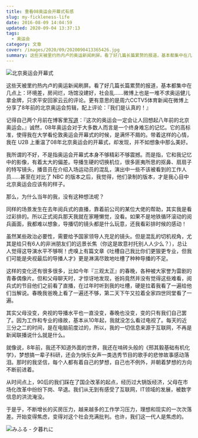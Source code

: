```yaml
---
title: 重看08奥运会开幕式有感
slug: my-fickleness-life
date: 2016-08-09 14:04:59
updated: 2020-09-04 13:37:13
tags:
  - 奥运会
category: 文章
cover: /images/2020/09/2020090413365426.jpg
summary: 这些天被里约热内卢的奥运新闻刷屏。看了好几篇长篇累赘的报道，基本都集中在几点上：环境差，房间烂，场馆没建好，社会乱……
---
```


![北京奥运会开幕式](/images/2020/09/2020090413160041.jpg)

这些天被里约热内卢的奥运新闻刷屏。看了好几篇长篇累赘的报道，基本都集中在几点上：环境差，房间烂，场馆没建好，社会乱……微博上也是一堆不求奥运健儿拿金牌，只求平安回家云云的评论。更有意思的是周六CCTV5体育新闻在微博上分享了8年前的北京奥运会剪辑，配上评论：『我们是认真的！』

记得自己两个月前在博客里[写道](/posts/primary-school-student/)：『这次的奥运会一定会让人回想起八年前的北京奥运会。』诚然，08年奥运会对于大多数人而言是一个终身难忘的记忆。它的高标准，使得我在大学看伦敦奥运会开幕式的时候，是满怀不屑的。带着这样的心情，我在 U2B 上重温了08年北京奥运会的开幕式，却发现，并不如想象中那么美好。

我所谓的不好，不是指奥运会开幕式本身不够精彩不够震撼。而是指，它和我记忆中的影像，有着太大的偏差。导播生硬的切换机位，很多匪夷所思的抠鼻、扇扇子的特写镜头，播音员在介绍入场运动员的混乱，演出中一些不该被看到的工作人员……甚至在对比了 NBC 的版本之后，我觉得，他们录制的版本，才是我心目中北京奥运会应该有的样子。

那么，为什么当年的我，没有这种想法呢？

同样的场景发生在去年阅兵式的直播，靠着前公司的某位大佬的帮助，其实我是看过彩排的。所以正式阅兵那天我就在家睡懒觉，没看。如果不是地铁循环滚动的阅兵画面，我都难以想象，导播切的镜头都是什么玩意，还我看彩排时候的感动！

虽然某些政治必要性，需要给予国家领导人充足的镜头。但是混乱的切机视角，尤其是给只有6人的非洲朋友们的远景长焦（你这是故意衬托别人人少么？），总让人觉得这导演水平不够啊！虎嗅上有篇文章《吐槽自己我比你们更狠更专业，但我们可能是央视最后的导播人才》更是淋漓尽致地吐槽了种种导播的不足。

这样的变化还有很多很多，比如今年『三观太正』的春晚，各种被大家誉为雷剧的青春偶像片。但和父母聊天时，才惊讶地发现，爸妈竟然并没有觉得这些难看，阅兵式的节目他们之前看了直播，在过年时听到我的吐槽，硬是拉着我看了一遍给他们当解说。春晚我爸晚上看了一遍还不够，第二天下午又拉着全家四世同堂看了一遍。

其实父母没变，央视的导播水平也一直没变，春晚也没变，变的只有我们自己罢了。因为工作和专业的缘故，基本从10年起，我就没怎么看过电视了。每天的近三分之二的时间，是在电脑前度过的，所以，我的一切信息来源于互联网，不再是新闻联播说什么就是什么。

就像说，8年前，我还不知道外面的世界，我还在啃砖头般的《邢其毅基础有机化学》，梦想搞一辈子科研，还会为快乐女声一类选秀节目的歌手的悲惨故事感动落泪。那时的我坚信，每个人都有着自己的梦想，自己也不例外，并朝着梦想的方向不断前进着。

从时间点上，90后的我们踩在了国企改革的起点，经历过大锅饭经济，父母在市场化改革中纷纷下岗、早退。我们从无到有感受了互联网，IT领域的发展，被数字信息的洪流淹没。

于是乎，不断增长的买房压力，越来越多的工作学习压力，理想和现实的一次次落差。开始变得焦虑，变得对这个社会充满批判。也许，我们这一代人是焦虑的。

![みふる - 夕暮れに](/images/2020/09/2020090413182340.jpg)
